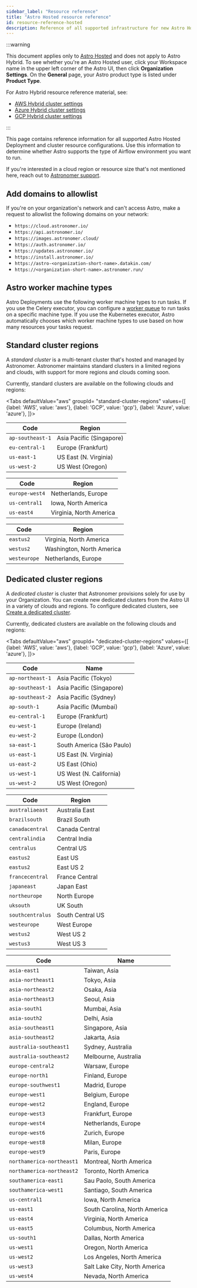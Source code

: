 ```yaml
---
sidebar_label: "Resource reference"
title: "Astro Hosted resource reference"
id: resource-reference-hosted
description: Reference of all supported infrastructure for new Astro Hosted clusters.
---
```



:::warning

This document applies only to [Astro Hosted](astro-architecture.md) and does not apply to Astro Hybrid. To see whether you're an Astro Hosted user, click your Workspace name in the upper left corner of the Astro UI, then click **Organization Settings**. On the **General** page, your Astro product type is listed under **Product Type**.

For Astro Hybrid resource reference material, see:

- [AWS Hybrid cluster settings](resource-reference-aws-hybrid.md)
- [Azure Hybrid cluster settings](resource-reference-azure-hybrid.md)
- [GCP Hybrid cluster settings](resource-reference-gcp-hybrid.md)

:::

This page contains reference information for all supported Astro Hosted Deployment and cluster resource configurations. Use this information to determine whether Astro supports the type of Airflow environment you want to run.

If you're interested in a cloud region or resource size that's not mentioned here, reach out to [Astronomer support](https://cloud.astronomer.io/open-support-request).

## Add domains to allowlist

If you're on your organization's network and can't access Astro, make a request to allowlist the following domains on your network:

- `https://cloud.astronomer.io/`
- `https://api.astronomer.io/`
- `https://images.astronomer.cloud/`
- `https://auth.astronomer.io/`
- `https://updates.astronomer.io/`
- `https://install.astronomer.io/`
- `https://astro-<organization-short-name>.datakin.com/`
- `https://<organization-short-name>.astronomer.run/`

## Astro worker machine types

Astro Deployments use the following worker machine types to run tasks. If you use the Celery executor, you can configure a [worker queue](configure-worker-queues.mdx) to run tasks on a specific machine type. If you use the Kubernetes executor, Astro automatically chooses which worker machine types to use based on how many resources your tasks request. 

<WorkerTypeTable />

## Standard cluster regions

A _standard cluster_ is a multi-tenant cluster that's hosted and managed by Astronomer. Astronomer maintains standard clusters in a limited regions and clouds, with support for more regions and clouds coming soon.

Currently, standard clusters are available on the following clouds and regions:

<Tabs
defaultValue="aws"
groupId= "standard-cluster-regions"
values={[
{label: 'AWS', value: 'aws'},
{label: 'GCP', value: 'gcp'},
{label: 'Azure', value: 'azure'},
]}>
<TabItem value="aws">

| Code             | Region                   |
| ---------------- | ------------------------ |
| `ap-southeast-1` | Asia Pacific (Singapore) |
| `eu-central-1`   | Europe (Frankfurt)       |
| `us-east-1`      | US East (N. Virginia)    |
| `us-west-2`      | US West (Oregon)         |

</TabItem>

<TabItem value="gcp">

| Code           | Region                  |
| -------------- | ----------------------- |
| `europe-west4` | Netherlands, Europe     |
| `us-central1`  | Iowa, North America     |
| `us-east4`     | Virginia, North America |

</TabItem>

<TabItem value="azure">

| Code         | Region                    |
| ------------ | ------------------------- |
| `eastus2`    | Virginia, North America   |
| `westus2`    | Washington, North America |
| `westeurope` | Netherlands, Europe       |

</TabItem>

</Tabs>

## Dedicated cluster regions

A _dedicated cluster_ is cluster that Astronomer provisions solely for use by your Organization. You can create new dedicated clusters from the Astro UI in a variety of clouds and regions. To configure dedicated clusters, see [Create a dedicated cluster](create-dedicated-cluster.md).

Currently, dedicated clusters are available on the following clouds and regions:

<Tabs
defaultValue="aws"
groupId= "dedicated-cluster-regions"
values={[
{label: 'AWS', value: 'aws'},
{label: 'GCP', value: 'gcp'},
{label: 'Azure', value: 'azure'},
]}>
<TabItem value="aws">

| Code             | Name                      |
| ---------------- | ------------------------- |
| `ap-northeast-1` | Asia Pacific (Tokyo)      |
| `ap-southeast-1` | Asia Pacific (Singapore)  |
| `ap-southeast-2` | Asia Pacific (Sydney)     |
| `ap-south-1`     | Asia Pacific (Mumbai)     |
| `eu-central-1`   | Europe (Frankfurt)        |
| `eu-west-1`      | Europe (Ireland)          |
| `eu-west-2`      | Europe (London)           |
| `sa-east-1`      | South America (São Paulo) |
| `us-east-1`      | US East (N. Virginia)     |
| `us-east-2`      | US East (Ohio)            |
| `us-west-1`      | US West (N. California)   |
| `us-west-2`      | US West (Oregon)          |

</TabItem>

<TabItem value="azure">

| Code             | Region           |
| ---------------- | ---------------- |
| `australiaeast`  | Australia East   |
| `brazilsouth`    | Brazil South     |
| `canadacentral`  | Canada Central   |
| `centralindia`   | Central India    |
| `centralus`      | Central US       |
| `eastus2`        | East US          |
| `eastus2`        | East US 2        |
| `francecentral`  | France Central   |
| `japaneast`      | Japan East       |
| `northeurope`    | North Europe     |
| `uksouth`        | UK South         |
| `southcentralus` | South Central US |
| `westeurope`     | West Europe      |
| `westus2`        | West US 2        |
| `westus3`        | West US 3        |

</TabItem>

<TabItem value="gcp">

| Code                      | Name                          |
| ------------------------- | ----------------------------- |
| `asia-east1`              | Taiwan, Asia                  |
| `asia-northeast1`         | Tokyo, Asia                   |
| `asia-northeast2`         | Osaka, Asia                   |
| `asia-northeast3`         | Seoul, Asia                   |
| `asia-south1`             | Mumbai, Asia                  |
| `asia-south2`             | Delhi, Asia                   |
| `asia-southeast1`         | Singapore, Asia               |
| `asia-southeast2`         | Jakarta, Asia                 |
| `australia-southeast1`    | Sydney, Australia             |
| `australia-southeast2`    | Melbourne, Australia          |
| `europe-central2`         | Warsaw, Europe                |
| `europe-north1`           | Finland, Europe               |
| `europe-southwest1`       | Madrid, Europe                |
| `europe-west1`            | Belgium, Europe               |
| `europe-west2`            | England, Europe               |
| `europe-west3`            | Frankfurt, Europe             |
| `europe-west4`            | Netherlands, Europe           |
| `europe-west6`            | Zurich, Europe                |
| `europe-west8`            | Milan, Europe                 |
| `europe-west9`            | Paris, Europe                 |
| `northamerica-northeast1` | Montreal, North America       |
| `northamerica-northeast2` | Toronto, North America        |
| `southamerica-east1`      | Sau Paolo, South America      |
| `southamerica-west1`      | Santiago, South America       |
| `us-central1`             | Iowa, North America           |
| `us-east1`                | South Carolina, North America |
| `us-east4`                | Virginia, North America       |
| `us-east5`                | Columbus, North America       |
| `us-south1`               | Dallas, North America         |
| `us-west1`                | Oregon, North America         |
| `us-west2`                | Los Angeles, North America    |
| `us-west3`                | Salt Lake City, North America |
| `us-west4`                | Nevada, North America         |

</TabItem>

</Tabs>

